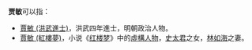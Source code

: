 '''贾敏'''可以指：
*[[賈敏_(洪武進士)|賈敏 (洪武進士)]]，洪武四年進士，明朝政治人物。
*[[賈敏_(紅樓夢)|賈敏 (紅樓夢)]]，小说《[[红楼梦|红楼梦]]》中的[[虛構人物|虛構人物]]，[[史太君|史太君]]之女，[[林如海|林如海]]之妻。

{{disambig|J|cat=二字贾姓人名消歧义}}